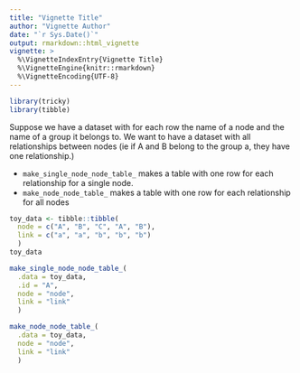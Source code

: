 ```yaml
---
title: "Vignette Title"
author: "Vignette Author"
date: "`r Sys.Date()`"
output: rmarkdown::html_vignette
vignette: >
  %\VignetteIndexEntry{Vignette Title}
  %\VignetteEngine{knitr::rmarkdown}
  %\VignetteEncoding{UTF-8}
---
```



```r
library(tricky)
library(tibble)
```

Suppose we have a dataset with for each row the name of a node and the name of a group it belongs to. We want to have a dataset with all relationships between nodes (ie if A and B belong to the group a, they have one relationship.)

* `make_single_node_node_table_` makes a table with one row for each relationship for a single node. 
* `make_node_node_table_` makes a table with one row for each relationship for all nodes

```r
toy_data <- tibble::tibble(
  node = c("A", "B", "C", "A", "B"),
  link = c("a", "a", "b", "b", "b")
  )
toy_data
```

```r
make_single_node_node_table_(
  .data = toy_data,
  .id = "A", 
  node = "node",
  link = "link"
  )
```

```r
make_node_node_table_(
  .data = toy_data,
  node = "node",
  link = "link"
  )
```

